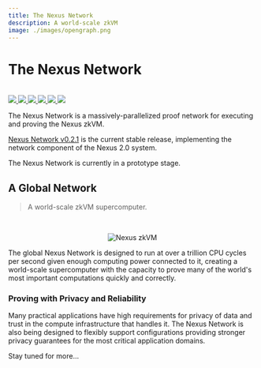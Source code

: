 ```yaml
---
title: The Nexus Network
description: A world-scale zkVM
image: ./images/opengraph.png
---
```




# The Nexus Network

<br />

<div style={{display: "flex"}}>
    <a href="https://t.me/nexus_zkvm" style={{marginRight: 3}}>
        <img src="https://img.shields.io/endpoint?color=neon&logo=telegram&label=chat&url=https%3A%2F%2Fmogyo.ro%2Fquart-apis%2Ftgmembercount%3Fchat_id%3Dnexus_zkvm"/>
    </a>
    <a href="https://github.com/nexus-xyz/nexus-zkvm/graphs/contributors" style={{marginRight: 3}}>
        <img src="https://img.shields.io/github/contributors/nexus-xyz/nexus-zkvm.svg"/>
    </a>
    <a href="https://twitter.com/NexusLabsHQ" style={{marginRight: 3}}>
        <img src="https://img.shields.io/badge/Twitter-black?logo=x&logoColor=white"/>
    </a>
    <a href="https://nexus.xyz" style={{marginRight: 3}}>
        <img src="https://img.shields.io/static/v1?label=Stage&message=Alpha&color=2BB4AB"/>
    </a>
    <a href="https://github.com/nexus-xyz/nexus-zkvm/blob/main/LICENSE-MIT" style={{marginRight: 3}}>
        <img src="https://img.shields.io/badge/license-MIT-blue"/>
    </a>
    <a href="https://github.com/nexus-xyz/nexus-zkvm/blob/main/LICENSE-APACHE" style={{marginRight: 3}}>
        <img src="https://img.shields.io/badge/license-APACHE-blue"/>
    </a>
</div>

The Nexus Network is a massively-parallelized proof network for executing and proving the Nexus zkVM.

[Nexus Network v0.2.1](https://github.com/nexus-xyz/nexus-zkvm/releases/tag/v0.2.1) is the current stable release, implementing the network component of the Nexus 2.0 system.

<Callout type="info" emoji="ℹ️">
  The Nexus Network is currently in a prototype stage.
</Callout>


## A Global Network

> A world-scale zkVM supercomputer.

<br />

<p align="center" >
    <Image alt="Nexus zkVM" src = "/images/nexus_docs-network.png" width = {800} height = {800} />
</p>

The global Nexus Network is designed to run at over a trillion CPU cycles per second given enough computing power connected to it, creating a world-scale supercomputer with the capacity to prove many of the world's most important computations quickly and correctly.

### Proving with Privacy and Reliability

Many practical applications have high requirements for privacy of data and trust in the compute infrastructure that handles it. The Nexus Network is also being designed to flexibly support configurations providing stronger privacy guarantees for the most critical application domains.

Stay tuned for more...
